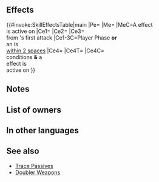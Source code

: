 {{Weapon Infobox
|tagid=SID_女王の騎士の勇槍
|intID=3486
|image=wep_lc139
|exclusive=1
|weaponType=Lance
|cost=400
|might=16
|range=1
|cooldown=-1
|effect=If【Bonus】is active on unit, enables 【Canto (Rem. +1)】.<br><br>Accelerates Special trigger (cooldown count-1). If unit initiates combat or is within 2 spaces of an ally, grants Atk/Spd/Def/Res+X to unit during combat (X = 5 + highest bonus on each stat between unit and unit's support partners; calculates each stat bonus independently), reduces damage from foe's first attack during combat by 40%, and also, if【Bonus】is active on unit, foe cannot make a follow-up attack.<br><br>【Bonus】<br>All effects that last "for 1 turn" or "that turn only." Includes bonuses granted by a skill like Rally or Hone and positive status effects (extra movement or effects like Dominance).<br><br>【Canto (Rem. +1)】<br>After an attack, Assist skill, or structure destruction, unit can move again.<br><br>The distance of the movement is the remaining movement the unit had before the actions listed above+1 (If unit used a movement skill that warps them, the remainder is 0).<br><br>(Unit moves according to movement type. Once per turn. Cannot attack or assist. Only highest value applied. Does not stack. After moving, if a skill that grants another action would be triggered (like with Galeforce), Canto will trigger after the granted action. Unit's base movement has no effect on movement granted. Cannot warp (using skills like Wings of Mercy) a distance greater than unit would be able to move with normal Canto movement.)
|statModifiers=0,16,0,0,0
|required=Silver Lance
|properties=random_owner
}}
==Effects==
{{#invoke:SkillEffectsTable|main
|Pe={{Eft|Accelerates Special}}
|Me={{Eft|Canto|Rem. +1}}
|MeC=A {{Kp|Bonus}} effect<br>is active on {{Tgt|Unit}}
|Ce1={{Eft|Temporary buffs|Atk/Spd/Def/Res|5}}
|Ce2={{Eft|Temporary buffs|Atk/Spd/Def/Res|highest {{SEt|Bonuses}}<br>on each stat on {{Tgt|Unit}}<br>'''&''' {{Tgt|Partner}}}}
|Ce3={{Eft|Damage Reduction|40%}}<br>from {{Tgt|Foe}}'s first attack
|Ce1-3C=Player Phase '''or'''<br>an {{Tgt|Ally}} is<br>[[within 2 spaces]]
|Ce4={{Eft|Prevent Follow-Ups}}
|Ce4T={{Tgt|Foe}}
|Ce4C={{Eft|Temporary buffs|Atk/Spd/Def/Res|5}}<br>conditions '''&''' a<br>{{Kp|Bonus}} effect is<br>active on {{Tgt|Unit}}
}}
==Notes==
{{Canto|Rem. +1}}
{{IfUnitInitiates}}
{{Temporary buffs}}
{{SupportPartner|effect=temporary buffs granted from bonuses from the unit's support partners}}
{{DamagePercentageReduction}}
{{Prevent follow-up}}
{{EffectfromBonus|{{Kp|Canto (Rem. +1)}} and follow-up preventing effects}}
==List of owners==
{{Skill Hero List}}
==In other languages==
{{OtherLanguages
|japanese=女王の騎士の勇槍
|german=Lanze d. Königin
|spanishEU=Lanza de la reina
|spanishLA=Lanza de la reina
|french=Lance de la reine
|italian=Lancia di sovrana
|chineseTW=女王騎士的勇槍
|portuguese=Lança da rainha
}}
==See also==
{{See also skills|cond=(Description LIKE '%highest bonus on%' AND Description NOT LIKE '%dance%' AND Name NOT LIKE '%doubler%' OR Description LIKE '%If【Bonus】is active on unit,%enables %【Canto %' OR Description LIKE '%If%【Bonus】%is active on unit,%cannot make a follow-up%') AND Exclusive='1'}}
* [[Trace Passives]]
* [[Skill families/Weapons#Doubler|Doubler Weapons]]
{{Weapons Navbox}}